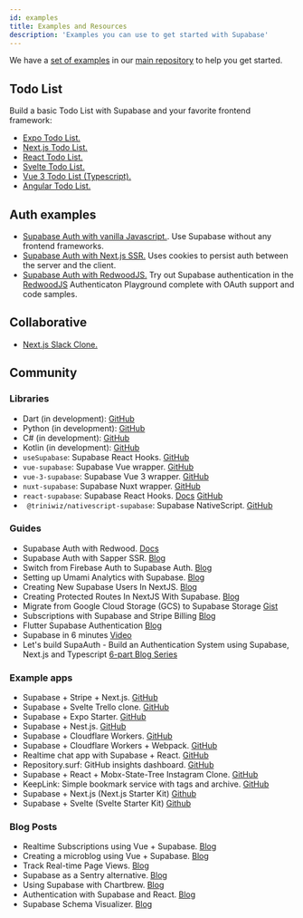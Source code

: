 ```yaml
---
id: examples
title: Examples and Resources
description: 'Examples you can use to get started with Supabase'
---
```


We have a [set of examples](https://github.com/supabase/supabase/tree/master/examples) in our [main repository](https://github.com/supabase/supabase) to help you get started.

## Todo List

Build a basic Todo List with Supabase and your favorite frontend framework:

- [Expo Todo List.](https://github.com/supabase/supabase/tree/master/examples/expo-todo-list)
- [Next.js Todo List.](https://github.com/supabase/supabase/tree/master/examples/nextjs-todo-list)
- [React Todo List.](https://github.com/supabase/supabase/tree/master/examples/react-todo-list)
- [Svelte Todo List.](https://github.com/supabase/supabase/tree/master/examples/sveltejs-todo-list)
- [Vue 3 Todo List (Typescript).](https://github.com/supabase/supabase/tree/master/examples/vue3-ts-todo-list)
- [Angular Todo List.](https://github.com/supabase/supabase/tree/master/examples/angular-todo-list)


## Auth examples

- [Supabase Auth with vanilla Javascript.](https://github.com/supabase/supabase/tree/master/examples/javascript-auth). Use Supabase without any frontend frameworks.
- [Supabase Auth with Next.js SSR.](https://github.com/supabase/supabase/tree/master/examples/nextjs-with-supabase-auth) Uses cookies to persist auth between the server and the client.
- [Supabase Auth with RedwoodJS.](https://redwood-playground-auth.netlify.app/supabase) Try out Supabase authentication in the [RedwoodJS](https://redwoodjs.com) Authenticaton Playground complete with OAuth support and code samples.

## Collaborative

- [Next.js Slack Clone.](https://github.com/supabase/supabase/tree/master/examples/nextjs-slack-clone)

## Community

### Libraries

- Dart (in development): [GitHub](https://github.com/supabase/supabase-dart)
- Python (in development): [GitHub](https://github.com/supabase/supabase-py)
- C# (in development): [GitHub](https://github.com/supabase/supabase-csharp)
- Kotlin (in development): [GitHub](https://github.com/supabase/supabase-kt)
- `useSupabase`: Supabase React Hooks. [GitHub](https://github.com/gbibeaul/use-supabase)
- `vue-supabase`: Supabase Vue wrapper. [GitHub](https://github.com/supabase/vue-supabase)
- `vue-3-supabase`: Supabase Vue 3 wrapper. [GitHub](https://github.com/DidoMarchet/vue-3-supabase)
- `nuxt-supabase`: Supabase Nuxt wrapper. [GitHub](https://github.com/supabase/nuxt-supabase)
- `react-supabase`: Supabase React Hooks. [Docs](https://react-supabase.vercel.app) [GitHub](https://github.com/tmm/react-supabase)
- ` @triniwiz/nativescript-supabase`: Supabase NativeScript. [GitHub](https://github.com/triniwiz/nativescript-plugins/tree/master/packages/nativescript-supabase)

### Guides

- Supabase Auth with Redwood. [Docs](https://redwoodjs.com/tutorial/authentication)
- Supabase Auth with Sapper SSR. [Blog](https://dev.to/jakobbouchard/how-to-setup-supabase-auth-with-sapper-ssr-13od)
- Switch from Firebase Auth to Supabase Auth. [Blog](https://msyyn.medium.com/switch-from-firebase-auth-to-supabase-auth-the-open-source-firebase-alternative-509746952b1b)
- Setting up Umami Analytics with Supabase. [Blog](https://dev.to/jakobbouchard/setting-up-umami-with-vercel-and-supabase-3a73)
- Creating New Supabase Users In NextJS. [Blog](https://www.aboutmonica.com/blog/creating-new-supabase-users-in-next-js)
- Creating Protected Routes In NextJS With Supabase. [Blog](https://www.aboutmonica.com/blog/creating-protected-routes-in-next-js-with-supabase)
- Migrate from Google Cloud Storage (GCS) to Supabase Storage [Gist](https://gist.github.com/danalloway/86f79efd5ca336ff7364554ac3104014)
- Subscriptions with Supabase and Stripe Billing [Blog](https://www.sandromaglione.com/2021/04/29/supabase-auth-create-stripe-customer-subscription-supabase-stripe-billing-part-1/)
- Flutter Supabase Authentication [Blog](https://www.sandromaglione.com/2021/04/24/flutter-supabase-authentication/)
- Supabase in 6 minutes [Video](https://www.youtube.com/watch?v=c8DNV9yl0mg)
- Let's build SupaAuth - Build an Authentication System using Supabase, Next.js and Typescript [6-part Blog Series](https://aalam.in/blog/supabase-auth-intro-setup-next)

### Example apps

- Supabase + Stripe + Next.js. [GitHub](https://github.com/vercel/nextjs-subscription-payments)
- Supabase + Svelte Trello clone. [GitHub](https://github.com/joshnuss/supabase-kanban)
- Supabase + Expo Starter. [GitHub](https://github.com/codingki/react-native-expo-template/tree/master/template-typescript-bottom-tabs-supabase-auth-flow)
- Supabase + Nest.js. [GitHub](https://github.com/hiro1107/nestjs-supabase-auth)
- Supabase + Cloudflare Workers. [GitHub](https://github.com/supabase/supabase/tree/master/examples/with-cloudflare-workers)
- Supabase + Cloudflare Workers + Webpack. [GitHub](https://github.com/signalnerve/supabase-workers-proxy)
- Realtime chat app with Supabase + React. [GitHub](https://github.com/shwosner/realtime-chat-supabase-react)
- Repository.surf: GitHub insights dashboard. [GitHub](https://github.com/supabase/repository.surf)
- Supabase + React + Mobx-State-Tree Instagram Clone. [GitHub](https://github.com/NiketanG/instaclone)
- KeepLink: Simple bookmark service with tags and archive. [GitHub](https://github.com/fengkx/keeplink)
- Supabase + Next.js (Next.js Starter Kit) [Github](https://github.com/one-aalam/next-starter-kit/tree/auth-supabase)
- Supabase + Svelte (Svelte Starter Kit) [Github](https://github.com/one-aalam/svelte-starter-kit/tree/auth-supabase)

### Blog Posts

- Realtime Subscriptions using Vue + Supabase. [Blog](https://dev.to/ftonato/realtime-subscriptions-using-vue-supabase-1e11)
- Creating a microblog using Vue + Supabase. [Blog](https://dev.to/ftonato/creating-a-microblog-using-vue-supabase-31p)
- Track Real-time Page Views. [Blog](https://codebycorey.com/blog/page-views-nextjs-supabase)
- Supabase as a Sentry alternative. [Blog](http://kopi.cloud/blog/2021/sentry-supabase/)
- Using Supabase with Chartbrew. [Blog](https://chartbrew.com/blog/how-to-visualize-your-supabase-data-with-chartbrew/)
- Authentication with Supabase and React. [Blog](https://hyperfoo.io/posts/supabase-authentication-react)
- Supabase Schema Visualizer. [Blog](https://dev.to/zernonia/supabase-schema-visualizer-no-installation-login-49kg)
